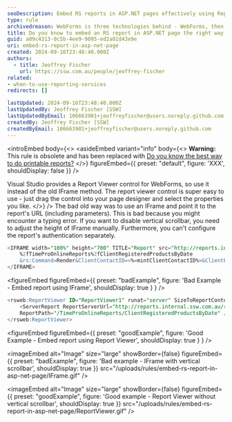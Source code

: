 ```yaml
---
seoDescription: Embed RS reports in ASP.NET pages effectively using Report Viewer instead of IFrame.
type: rule
archivedreason: WebForms is three technologies behind - WebForms, then MVC, then .NET Core with Controllers, then .NET Core with minimal APIs
title: Do you know to embed an RS report in ASP.NET page the right way (using Report Viewer instead of IFrame)?
guid: a09c4313-0c5b-4ee9-9095-ed2a01d43e9e
uri: embed-rs-report-in-asp-net-page
created: 2024-09-16T23:48:40.000Z
authors:
  - title: Jeoffrey Fischer
    url: https://ssw.com.au/people/jeoffrey-fischer
related:
- when-to-use-reporting-services
redirects: []

lastUpdated: 2024-09-16T23:48:40.000Z
lastUpdatedBy: Jeoffrey Fischer [SSW]
lastUpdatedByEmail: 106663901+jeoffreyfischer@users.noreply.github.com
createdBy: Jeoffrey Fischer [SSW]
createdByEmail: 106663901+jeoffreyfischer@users.noreply.github.com
---
```


<introEmbed
  body={<>
<asideEmbed
  variant="info"
  body={<>
    **Warning:** This rule is obsolete and has been replaced with [Do you know the best way to do printable reports?](https://www.ssw.com.au/rules/do-you-know-the-best-way-to-do-printable-reports)
  </>}
  figureEmbed={{
    preset: "default",
    figure: 'XXX',
    shouldDisplay: false
  }}
/>

Visual Studio provides a Report Viewer control for WebForms, so use it instead of the old IFrame method. The report viewer control is super easy to use - just drag the control into your page designer and select the properties you like.
  </>}
/>
The bad old way was to use an IFrame and point it to the report's URL (including parameters). This is bad because you might encounter a typing error. If you want to disable vertical scrollbar, you need to adjust the height of IFrame manually. Furthermore, you can't configure the report's authentication separately.

```sql
<IFRAME width="100%" height="700" TITLE="Report" src="http://reports.internal.ssw.com.au/ReportServer?
    %2fTimeProOnlineReports%2fClientRegisteredProductsByDate
    &rs:Command=Render&ClientContactID=<%=mintClientContactID%>&ClientExInfo=<%=clientInfo%>&rc:Parameters=false">
</IFRAME>
```

<figureEmbed figureEmbed={{
  preset: "badExample",
  figure: 'Bad Example - Embed report using IFrame',
  shouldDisplay: true
} } />


```sql
<rsweb:ReportViewer ID="ReportViewer1" runat="server" SizeToReportContent="True" ProcessingMode="Remote" Width="100%" AsyncRendering="false">
    <ServerReport ReportServerUrl="http://reports.internal.ssw.com.au/reportserver"
    ReportPath="/TimeProOnlineReports/ClientRegisteredProductsByDate" />
</rsweb:ReportViewer>
```

<figureEmbed figureEmbed={{
  preset: "goodExample",
  figure: 'Good Example - Embed report using Report Viewer',
  shouldDisplay: true
} } />


<imageEmbed
  alt="Image"
  size="large"
  showBorder={false}
  figureEmbed={{
    preset: "badExample",
    figure: 'Bad example - IFrame with vertical scrollbar',
    shouldDisplay: true
  }}
  src="/uploads/rules/embed-rs-report-in-asp-net-page/IFrame.gif"
/>

<imageEmbed
  alt="Image"
  size="large"
  showBorder={false}
  figureEmbed={{
    preset: "goodExample",
    figure: 'Good example - Report Viewer without vertical scrollbar',
    shouldDisplay: true
  }}
  src="/uploads/rules/embed-rs-report-in-asp-net-page/ReportViewer.gif"
/>
